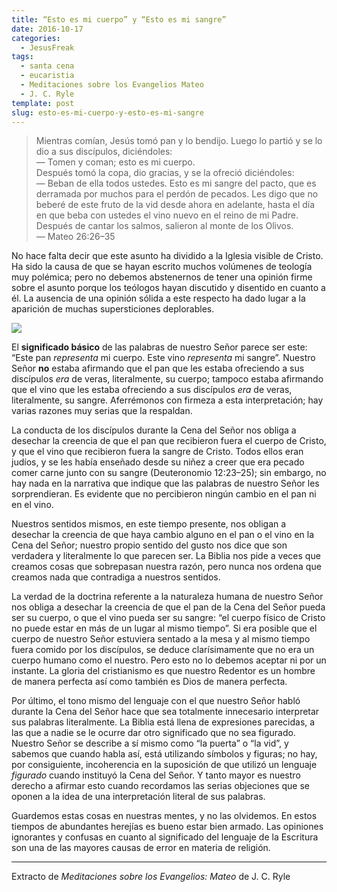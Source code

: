 ```yaml
---
title: “Esto es mi cuerpo” y “Esto es mi sangre”
date: 2016-10-17
categories:
  - JesusFreak
tags:
  - santa cena
  - eucaristia
  - Meditaciones sobre los Evangelios Mateo
  - J. C. Ryle
template: post
slug: esto-es-mi-cuerpo-y-esto-es-mi-sangre
---
```


> Mientras comían, Jesús tomó pan y lo bendijo. Luego lo partió y se lo dio a sus discípulos, diciéndoles: <br />
> — Tomen y coman; esto es mi cuerpo.<br />
> Después tomó la copa, dio gracias, y se la ofreció diciéndoles:<br />
> — Beban de ella todos ustedes. Esto es mi sangre del pacto, que es derramada por muchos para el perdón de pecados. Les digo que no beberé de este fruto de la vid desde ahora en adelante, hasta el día en que beba con ustedes el vino nuevo en el reino de mi Padre.<br />
> Después de cantar los salmos, salieron al monte de los Olivos.<br />
> — Mateo 26:26–35

No hace falta decir que este asunto ha dividido a la Iglesia visible de Cristo. Ha sido la causa de que se hayan escrito muchos volúmenes de teología muy polémica; pero no debemos abstenernos de tener una opinión firme sobre el asunto porque los teólogos hayan discutido y disentido en cuanto a él. La ausencia de una opinión sólida a este respecto ha dado lugar a la aparición de muchas supersticiones deplorables.

![](https://cdn-images-1.medium.com/max/600/1*KqP7LGptC9PDpaNNzcATuA.png)

El **significado básico** de las palabras de nuestro Señor parece ser este: “Este pan _representa_ mi cuerpo. Este vino _representa_ mi sangre”. Nuestro Señor **no** estaba afirmando que el pan que les estaba ofreciendo a sus discípulos _era_ de veras, literalmente, su cuerpo; tampoco estaba afirmando que el vino que les estaba ofreciendo a sus discípulos _era_ de veras, literalmente, su sangre. Aferrémonos con firmeza a esta interpretación; hay varias razones muy serias que la respaldan.

La conducta de los discípulos durante la Cena del Señor nos obliga a desechar la creencia de que el pan que recibieron fuera el cuerpo de Cristo, y que el vino que recibieron fuera la sangre de Cristo. Todos ellos eran judíos, y se les había enseñado desde su niñez a creer que era pecado comer carne junto con su sangre (Deuteronomio 12:23–25); sin embargo, no hay nada en la narrativa que indique que las palabras de nuestro Señor les sorprendieran. Es evidente que no percibieron ningún cambio en el pan ni en el vino.

Nuestros sentidos mismos, en este tiempo presente, nos obligan a desechar la creencia de que haya cambio alguno en el pan o el vino en la Cena del Señor; nuestro propio sentido del gusto nos dice que son verdadera y literalmente lo que parecen ser. La Biblia nos pide a veces que creamos cosas que sobrepasan nuestra razón, pero nunca nos ordena que creamos nada que contradiga a nuestros sentidos.

La verdad de la doctrina referente a la naturaleza humana de nuestro Señor nos obliga a desechar la creencia de que el pan de la Cena del Señor pueda ser su cuerpo, o que el vino pueda ser su sangre: “el cuerpo físico de Cristo no puede estar en más de un lugar al mismo tiempo”. Si era posible que el cuerpo de nuestro Señor estuviera sentado a la mesa y al mismo tiempo fuera comido por los discípulos, se deduce clarísimamente que no era un cuerpo humano como el nuestro. Pero esto no lo debemos aceptar ni por un instante. La gloria del cristianismo es que nuestro Redentor es un hombre de manera perfecta así como también es Dios de manera perfecta.

Por último, el tono mismo del lenguaje con el que nuestro Señor habló durante la Cena del Señor hace que sea totalmente innecesario interpretar sus palabras literalmente. La Biblia está llena de expresiones parecidas, a las que a nadie se le ocurre dar otro significado que no sea figurado. Nuestro Señor se describe a sí mismo como “la puerta” o “la vid”, y sabemos que cuando habla así, está utilizando símbolos y figuras; no hay, por consiguiente, incoherencia en la suposición de que utilizó un lenguaje _figurado_ cuando instituyó la Cena del Señor. Y tanto mayor es nuestro derecho a afirmar esto cuando recordamos las serias objeciones que se oponen a la idea de una interpretación literal de sus palabras.

Guardemos estas cosas en nuestras mentes, y no las olvidemos. En estos tiempos de abundantes herejías es bueno estar bien armado. Las opiniones ignorantes y confusas en cuanto al significado del lenguaje de la Escritura son una de las mayores causas de error en materia de religión.

---

Extracto de _Meditaciones sobre los Evangelios: Mateo_ de J. C. Ryle
